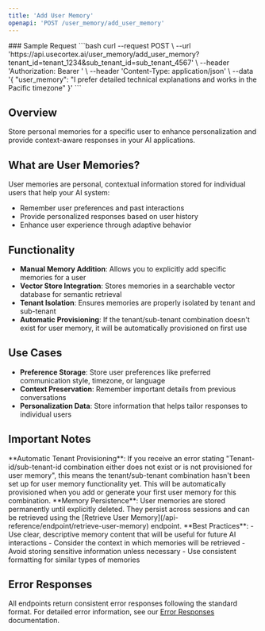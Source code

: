 ```yaml
---
title: 'Add User Memory'
openapi: 'POST /user_memory/add_user_memory'
---
```



<Panel>
  <TableOfContents />
</Panel>
<TryIt />
### Sample Request
```bash
curl --request POST \
  --url 'https://api.usecortex.ai/user_memory/add_user_memory?tenant_id=tenant_1234&sub_tenant_id=sub_tenant_4567' \
  --header 'Authorization: Bearer <token>' \
  --header 'Content-Type: application/json' \
  --data '{
  "user_memory": "I prefer detailed technical explanations and works in the Pacific timezone"
}'
  ```


## Overview

Store personal memories for a specific user to enhance personalization and provide context-aware responses in your AI applications.

## What are User Memories?

User memories are personal, contextual information stored for individual users that help your AI system:
- Remember user preferences and past interactions
- Provide personalized responses based on user history
- Enhance user experience through adaptive behavior

## Functionality

- **Manual Memory Addition**: Allows you to explicitly add specific memories for a user
- **Vector Store Integration**: Stores memories in a searchable vector database for semantic retrieval
- **Tenant Isolation**: Ensures memories are properly isolated by tenant and sub-tenant
- **Automatic Provisioning**: If the tenant/sub-tenant combination doesn't exist for user memory, it will be automatically provisioned on first use

## Use Cases

- **Preference Storage**: Store user preferences like preferred communication style, timezone, or language
- **Context Preservation**: Remember important details from previous conversations
- **Personalization Data**: Store information that helps tailor responses to individual users

## Important Notes

<Warning>
**Automatic Tenant Provisioning**: If you receive an error stating "Tenant-id/sub-tenant-id combination either does not exist or is not provisioned for user memory", this means the tenant/sub-tenant combination hasn't been set up for user memory functionality yet. This will be automatically provisioned when you add or generate your first user memory for this combination.
</Warning>

<Note>
**Memory Persistence**: User memories are stored permanently until explicitly deleted. They persist across sessions and can be retrieved using the [Retrieve User Memory](/api-reference/endpoint/retrieve-user-memory) endpoint.
</Note>

<Info>
**Best Practices**: 
- Use clear, descriptive memory content that will be useful for future AI interactions
- Consider the context in which memories will be retrieved
- Avoid storing sensitive information unless necessary
- Use consistent formatting for similar types of memories
</Info>

## Error Responses

All endpoints return consistent error responses following the standard format. For detailed error information, see our [Error Responses](/api-reference/error-responses) documentation.

